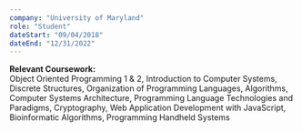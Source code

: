 ```yaml
---
company: "University of Maryland"
role: "Student"
dateStart: "09/04/2018"
dateEnd: "12/31/2022"
---
```


<b>Relevant Coursework:</b>
<br/>
Object Oriented Programming 1 & 2, Introduction to Computer Systems, Discrete
Structures, Organization of Programming Languages, Algorithms, Computer Systems Architecture,
Programming Language Technologies and Paradigms, Cryptography, Web Application Development with
JavaScript, Bioinformatic Algorithms, Programming Handheld Systems
